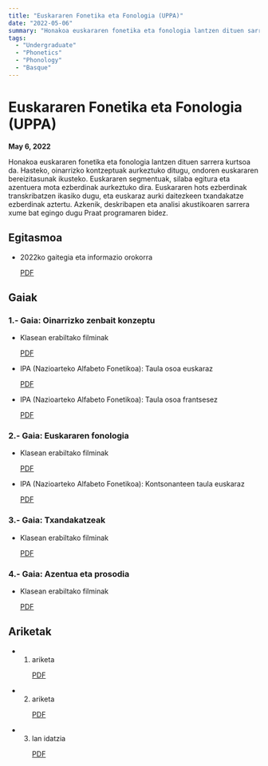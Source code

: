 ```yaml
---
title: "Euskararen Fonetika eta Fonologia (UPPA)"
date: "2022-05-06"
summary: "Honakoa euskararen fonetika eta fonologia lantzen dituen sarrera kurtsoa da. Hasteko, oinarrizko kontzeptuak aurkeztuko ditugu, ondoren euskararen bereizitasunak ikusteko. Euskararen segmentuak, silaba egitura eta azentuera mota ezberdinak aurkeztuko dira. Euskararen hots ezberdinak transkribatzen ikasiko dugu, eta euskaraz aurki daitezkeen txandakatze ezberdinak aztertu. Azkenik, deskribapen eta analisi akustikoaren sarrera xume bat egingo dugu Praat programaren bidez."
tags:
  - "Undergraduate"
  - "Phonetics"
  - "Phonology"
  - "Basque"
---
```


# Euskararen Fonetika eta Fonologia (UPPA)

**May 6, 2022**

Honakoa euskararen fonetika eta fonologia lantzen dituen sarrera kurtsoa da. Hasteko, oinarrizko kontzeptuak aurkeztuko ditugu, ondoren euskararen bereizitasunak ikusteko. Euskararen segmentuak, silaba egitura eta azentuera mota ezberdinak aurkeztuko dira. Euskararen hots ezberdinak transkribatzen ikasiko dugu, eta euskaraz aurki daitezkeen txandakatze ezberdinak aztertu. Azkenik, deskribapen eta analisi akustikoaren sarrera xume bat egingo dugu Praat programaren bidez.

## Egitasmoa

* 2022ko gaitegia eta informazio orokorra
  <div class="touch-aware-links">
    <a href="/static/files/egitasmoa.pdf" class="pdf-link"><i class="ai ai-open-access"></i><span class="link-text">PDF</span></a>
  </div>

## Gaiak

### 1.- Gaia: Oinarrizko zenbait konzeptu

* Klasean erabiltako filminak
  <div class="touch-aware-links">
    <a href="/static/files/1GAIA.pdf" class="pdf-link"><i class="ai ai-open-access"></i><span class="link-text">PDF</span></a>
  </div>
* IPA (Nazioarteko Alfabeto Fonetikoa): Taula osoa euskaraz
  <div class="touch-aware-links">
    <a href="/static/files/IPA_Kiel_2021_full_eus.pdf" class="pdf-link"><i class="ai ai-open-access"></i><span class="link-text">PDF</span></a>
  </div>
* IPA (Nazioarteko Alfabeto Fonetikoa): Taula osoa frantsesez
  <div class="touch-aware-links">
    <a href="/static/files/IPA_Kiel_2019_full_fra.pdf" class="pdf-link"><i class="ai ai-open-access"></i><span class="link-text">PDF</span></a>
  </div>

### 2.- Gaia: Euskararen fonologia

* Klasean erabiltako filminak
  <div class="touch-aware-links">
    <a href="/static/files/2GAIA.pdf" class="pdf-link"><i class="ai ai-open-access"></i><span class="link-text">PDF</span></a>
  </div>
* IPA (Nazioarteko Alfabeto Fonetikoa): Kontsonanteen taula euskaraz
  <div class="touch-aware-links">
    <a href="/static/files/KontsonanteakAFIrenArabera.pdf" class="pdf-link"><i class="ai ai-open-access"></i><span class="link-text">PDF</span></a>
  </div>

### 3.- Gaia: Txandakatzeak

* Klasean erabiltako filminak
  <div class="touch-aware-links">
    <a href="/static/files/3GAIA.pdf" class="pdf-link"><i class="ai ai-open-access"></i><span class="link-text">PDF</span></a>
  </div>

### 4.- Gaia: Azentua eta prosodia

* Klasean erabiltako filminak
  <div class="touch-aware-links">
    <a href="/static/files/4GAIA.pdf" class="pdf-link"><i class="ai ai-open-access"></i><span class="link-text">PDF</span></a>
  </div>

## Ariketak

* 1. ariketa
  <div class="touch-aware-links">
    <a href="/static/files/ARIKETAK-1.pdf" class="pdf-link"><i class="ai ai-open-access"></i><span class="link-text">PDF</span></a>
  </div>
* 2. ariketa
  <div class="touch-aware-links">
    <a href="/static/files/ARIKETAK-2.pdf" class="pdf-link"><i class="ai ai-open-access"></i><span class="link-text">PDF</span></a>
  </div>
* 3. lan idatzia
  <div class="touch-aware-links">
    <a href="/static/files/AukeratzekoTestuak.pdf" class="pdf-link"><i class="ai ai-open-access"></i><span class="link-text">PDF</span></a>
  </div> 